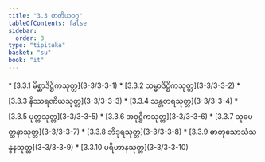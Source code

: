 ```yaml
---
title: "3.3 တတိယဝဂ္ဂ"
tableOfContents: false
sidebar:
  order: 3
type: "tipitaka"
basket: "su"
book: "it"
---
```



<DynamicBreadcrumb />



<TableOfContents book="it" section="3.3">
* [3.3.1 မိစ္ဆာဒိဋ္ဌိကသုတ္တ](3-3/3-3-1)
* [3.3.2 သမ္မာဒိဋ္ဌိကသုတ္တ](3-3/3-3-2)
* [3.3.3 နိဿရဏိယသုတ္တ](3-3/3-3-3)
* [3.3.4 သန္တတရသုတ္တ](3-3/3-3-4)
* [3.3.5 ပုတ္တသုတ္တ](3-3/3-3-5)
* [3.3.6 အဝုဋ္ဌိကသုတ္တ](3-3/3-3-6)
* [3.3.7 သုခပတ္ထနာသုတ္တ](3-3/3-3-7)
* [3.3.8 ဘိဒုရသုတ္တ](3-3/3-3-8)
* [3.3.9 ဓာတုသောသံသန္ဒနသုတ္တ](3-3/3-3-9)
* [3.3.10 ပရိဟာနသုတ္တ](3-3/3-3-10)
</TableOfContents>